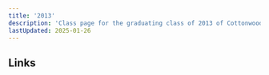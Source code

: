 ```yaml
---
title: '2013'
description: 'Class page for the graduating class of 2013 of Cottonwood High School.'
lastUpdated: 2025-01-26
---
```


## Links


<LinkCard
  title="Class of '13 Facebook"
  href="https://www.facebook.com/groups/2156254547897184"
/>
